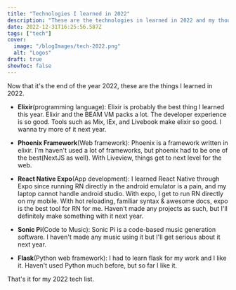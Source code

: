 ```yaml
---
title: "Technologies I learned in 2022"
description: "These are the technologies in learned in 2022 and my thoughts on them"
date: 2022-12-31T16:25:56.587Z
tags: ["tech"]
cover:
  image: "/blogImages/tech-2022.png"
  alt: "Logos"
draft: true
showToc: false
---
```


Now that it's the end of the year 2022, these are the things I learned in 2022.

- **Elixir**(programming language): Elixir is probably the best thing I learned this year. Elixir and the BEAM VM packs a lot. The developer experience is so good. Tools such as Mix, IEx, and Livebook make elixir so good. I wanna try more of it next year.

- **Phoenix Framework**(Web framework): Phoenix is a framework written in elixir. I'm haven't used a lot of frameworks, but phoenix had to be one of the best(NextJS as well). With Liveview, things get to next level for the web.

- **React Native Expo**(App development): I learned React Native through Expo since running RN directly in the android emulator is a pain, and my laptop cannot handle android studio. With expo, I get to run RN directly on my mobile. With hot reloading, familiar syntax & awesome docs, expo is the best tool for RN for me. Haven't made any projects as such, but I'll definitely make something with it next year.

- **Sonic Pi**(Code to Music): Sonic Pi is a code-based music generation software. I haven't made any music using it but I'll get serious about it next year.

- **Flask**(Python web framework): I had to learn flask for my work and I like it. Haven't used Python much before, but so far I like it.

That's it for my 2022 tech list.
